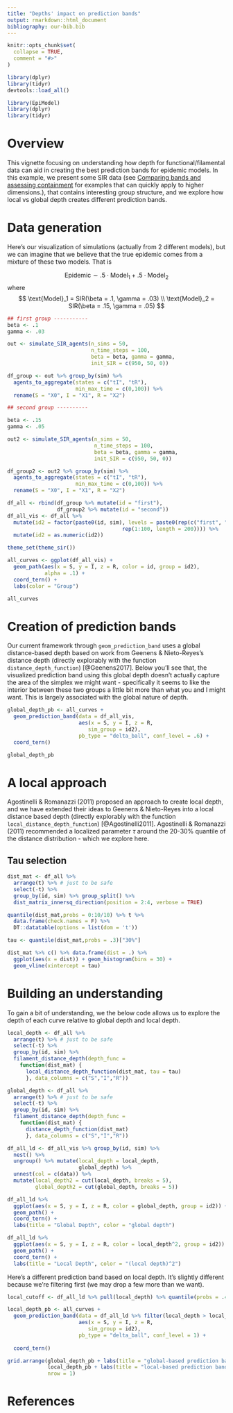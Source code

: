 ```yaml
---
title: "Depths' impact on prediction bands"
output: rmarkdown::html_document
bibliography: our-bib.bib
---
```


```r
knitr::opts_chunk$set(
  collapse = TRUE,
  comment = "#>"
)
```

```r
library(dplyr)
library(tidyr)
devtools::load_all()
```

```r
library(EpiModel)
library(dplyr)
library(tidyr)
```

# Overview

This vignette focusing on understanding how depth for functional/filamental data can aid in creating the best prediction bands for epidemic models. In this example, we present some SIR data (see [Comparing bands and assessing containment](https://skgallagher.github.io/EpiCompare/articles/comparing-bands-and-assessing-containment.html) for examples that can quickly apply to higher dimensions.), that contains interesting group structure, and we explore how local vs global depth creates different prediction bands.

# Data generation 

Here's our visualization of simulations (actually from 2 different models), but we can imagine that we believe that the true epidemic comes from a mixture of these two models. That is

$$
\text{Epidemic} \sim .5 \cdot \text{Model}_1 + .5 \cdot \text{Model}_2
$$
where 
$$
\text{Model}_1 = SIR(\beta = .1, \gamma = .03) \\
\text{Model}_2 = SIR(\beta = .15, \gamma = .05)
$$
```r
## first group -----------
beta <- .1
gamma <- .03

out <- simulate_SIR_agents(n_sims = 50,
                           n_time_steps = 100,
                           beta = beta, gamma = gamma,
                           init_SIR = c(950, 50, 0))

df_group <- out %>% group_by(sim) %>% 
  agents_to_aggregate(states = c("tI", "tR"),
                      min_max_time = c(0,100)) %>%
  rename(S = "X0", I = "X1", R = "X2") 

## second group ----------

beta <- .15
gamma <- .05

out2 <- simulate_SIR_agents(n_sims = 50,
                            n_time_steps = 100,
                            beta = beta, gamma = gamma,
                            init_SIR = c(950, 50, 0))

df_group2 <- out2 %>% group_by(sim) %>% 
  agents_to_aggregate(states = c("tI", "tR"),
                      min_max_time = c(0,100)) %>%
  rename(S = "X0", I = "X1", R = "X2") 

df_all <- rbind(df_group %>% mutate(id = "first"),
                df_group2 %>% mutate(id = "second"))
df_all_vis <- df_all %>% 
  mutate(id2 = factor(paste0(id, sim), levels = paste0(rep(c("first", "second"), each = 100),
                                     rep(1:100, length = 200)))) %>%
  mutate(id2 = as.numeric(id2)) 
```



```r

theme_set(theme_sir())

all_curves <- ggplot(df_all_vis) +
  geom_path(aes(x = S, y = I, z = R, color = id, group = id2),
            alpha = .1) + 
  coord_tern() +
  labs(color = "Group")

all_curves
```


# Creation of prediction bands

Our current framework through `geom_prediction_band` uses a global distance-based depth based on work from Geenens \& Nieto-Reyes's distance depth (directly explorably with the function `distance_depth_function`) [@Geenens2017]. Below you'll see that, the visualized prediction band using this global depth doesn't actually capture the area of the simplex we might want - specifically it seems to like the interior between these two groups a little bit more than what you and I might want. This is largely associated with the global nature of depth.

```r
global_depth_pb <- all_curves + 
  geom_prediction_band(data = df_all_vis,
                       aes(x = S, y = I, z = R, 
                          sim_group = id2),
                       pb_type = "delta_ball", conf_level = .6) +
  coord_tern()

global_depth_pb
```


# A local approach

Agostinelli \& Romanazzi (2011) proposed an approach to create local depth, and we have extended their ideas to Geenens \& Nieto-Reyes into a local distance based depth (directly explorably with the function `local_distance_depth_function`) [@Agostinelli2011]. Agostinelli \& Romanazzi (2011) recommended a localized parameter $\tau$ around the 20-30% quantile of the distance distribution - which we explore here.

## Tau selection

```r
dist_mat <- df_all %>%
  arrange(t) %>% # just to be safe
  select(-t) %>%
  group_by(id, sim) %>% group_split() %>%
  dist_matrix_innersq_direction(position = 2:4, verbose = TRUE)

quantile(dist_mat,probs = 0:10/10) %>% t %>%
  data.frame(check.names = F) %>%
  DT::datatable(options = list(dom = 't'))

tau <- quantile(dist_mat,probs = .3)["30%"]

dist_mat %>% c() %>% data.frame(dist = .) %>%
  ggplot(aes(x = dist)) + geom_histogram(bins = 30) +
  geom_vline(xintercept = tau)
```

# Building an understanding

To gain a bit of understanding, we the below code allows us to explore the depth of each curve relative to global depth and local depth.

```r
local_depth <- df_all %>%
  arrange(t) %>% # just to be safe
  select(-t) %>%
  group_by(id, sim) %>%
  filament_distance_depth(depth_func = 
    function(dist_mat) {
      local_distance_depth_function(dist_mat, tau = tau)
      }, data_columns = c("S","I","R"))

global_depth <- df_all %>%
  arrange(t) %>% # just to be safe
  select(-t) %>%
  group_by(id, sim) %>%
  filament_distance_depth(depth_func = 
    function(dist_mat) {
      distance_depth_function(dist_mat)
      }, data_columns = c("S","I","R"))

df_all_ld <- df_all_vis %>% group_by(id, sim) %>%
  nest() %>% 
  ungroup() %>% mutate(local_depth = local_depth,
                       global_depth) %>%
  unnest(col = c(data)) %>%
  mutate(local_depth2 = cut(local_depth, breaks = 5),
         global_depth2 = cut(global_depth, breaks = 5)) 
```

```r
df_all_ld %>% 
  ggplot(aes(x = S, y = I, z = R, color = global_depth, group = id2)) +
  geom_path() +
  coord_tern() +
  labs(title = "Global Depth", color = "global depth")
```

```r
df_all_ld %>% 
  ggplot(aes(x = S, y = I, z = R, color = local_depth^2, group = id2)) +
  geom_path() +
  coord_tern() +
  labs(title = "Local Depth", color = "(local depth)^2") 
```

Here's a different prediction band based on local depth. It's slightly different
because we're filtering first (we may drop a few more than we want).

```r

local_cutoff <- df_all_ld %>% pull(local_depth) %>% quantile(probs = .4)

local_depth_pb <- all_curves + 
  geom_prediction_band(data = df_all_ld %>% filter(local_depth > local_cutoff),
                       aes(x = S, y = I, z = R, 
                          sim_group = id2),
                       pb_type = "delta_ball", conf_level = 1) +
  
  coord_tern()

grid.arrange(global_depth_pb + labs(title = "global-based prediction band"),
             local_depth_pb + labs(title = "local-based prediction band"),
             nrow = 1)
```


# References